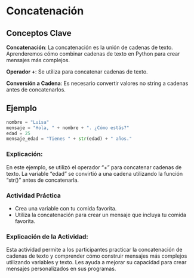 # Concatenación

## Conceptos Clave

**Concatenación**:
La concatenación es la unión de cadenas de texto. Aprenderemos cómo combinar cadenas de texto en Python para crear mensajes más complejos.

**Operador +**:
Se utiliza para concatenar cadenas de texto.

**Conversión a Cadena**:
Es necesario convertir valores no string a cadenas antes de concatenarlos.

## Ejemplo

```python
nombre = "Luisa"
mensaje = "Hola, " + nombre + ". ¿Cómo estás?"
edad = 25
mensaje_edad = "Tienes " + str(edad) + " años."
```
### Explicación:

En este ejemplo, se utilizó el operador "+" para concatenar cadenas de texto. La variable "edad" se convirtió a una cadena utilizando la función "str()" antes de concatenarla.

:::{.callout-tip}

### Actividad Práctica

- Crea una variable con tu comida favorita.
- Utiliza la concatenación para crear un mensaje que incluya tu comida favorita.
:::

### Explicación de la Actividad:

Esta actividad permite a los participantes practicar la concatenación de cadenas de texto y comprender cómo construir mensajes más complejos utilizando variables y texto. Les ayuda a mejorar su capacidad para crear mensajes personalizados en sus programas.